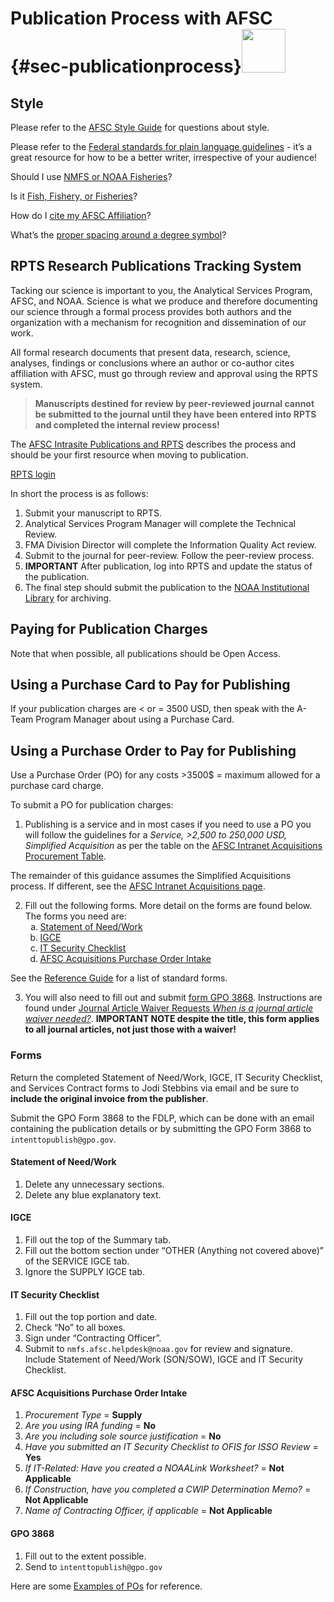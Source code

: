 # Publication Process with AFSC {#sec-publicationprocess}![](_img/contract.png){height=70}

## Style
Please refer to the [AFSC Style Guide](https://drive.google.com/file/d/0B-F6OHsoRmTkX2x6cXZ3NWwzeFE/view?resourcekey=0-PULR1VmB2gVOuSMDW-YAQA) for questions about style.

Please refer to the [Federal standards for plain language guidelines](https://www.plainlanguage.gov/media/FederalPLGuidelines.pdf) - it's a great resource for how to be a better writer, irrespective of your audience!

Should I use [NMFS or NOAA Fisheries](https://drive.google.com/file/d/0B-F6OHsoRmTkRzRlbFNXZUU2aGc/view?resourcekey=0-8ApYb_ovfYVj4pLKifk_lg)?

Is it [Fish, Fishery, or Fisheries](https://sites.google.com/noaa.gov/myafsc/communications/publications-and-rpts/sorting-fish)?

How do I [cite my AFSC Affiliation](https://sites.google.com/noaa.gov/myafsc/communications/publications-and-rpts/citing-affiliation)?

What's the [proper spacing around a degree symbol](https://techwritertemplates.com/documentation/reference/spacing-the-degree-symbol/)?


## RPTS Research Publications Tracking System
Tacking our science is important to you, the Analytical Services Program, AFSC, and NOAA. Science is what we produce and therefore documenting our science through a formal process provides both authors and the organization with a mechanism for recognition and dissemination of our work.

All formal research documents that present data, research, science, analyses, findings or conclusions where an author or co-author cites affiliation with AFSC, must go through review and approval using the RPTS system.

>**Manuscripts destined for review by peer-reviewed journal cannot be submitted to the journal until they have been entered into RPTS and completed the internal review process!**

The [AFSC Intrasite Publications and RPTS](https://sites.google.com/noaa.gov/myafsc/communications/publications-and-rpts) describes the process and should be your first resource when moving to publication.

[RPTS login](https://apps-st.fisheries.noaa.gov/rpts/#view=login)

In short the process is as follows:

  1. Submit your manuscript to RPTS.    
  2. Analytical Services Program Manager will complete the Technical Review.    
  3. FMA Division Director will complete the Information Quality Act review.    
  4. Submit to the journal for peer-review.  Follow the peer-review process.    
  5. **IMPORTANT** After publication, log into RPTS and update the status of the publication.    
  6. The final step should submit the publication to the [NOAA Institutional Library](https://repository.library.noaa.gov/welcome) for archiving.

## Paying for Publication Charges
Note that when possible, all publications should be Open Access.  

## Using a Purchase Card to Pay for Publishing

If your publication charges are < or = 3500 USD, then speak with the A-Team Program Manager about using a Purchase Card.

## Using a Purchase Order to Pay for Publishing

Use a Purchase Order (PO) for any costs >3500$ = maximum allowed for a purchase card charge.

To submit a PO for publication charges:

1. Publishing is a service and in most cases if you need to use a PO you will follow the guidelines for a *Service, >2,500 to 250,000 USD, Simplified Acquisition* as per the table on the [AFSC Intranet Acquisitions Procurement Table](https://sites.google.com/noaa.gov/myafsc/budget-acquisitions/acquisition#:~:text=acquisitions%40noaa.gov-,Procurement%20Table,-*%20Specific%20AFSC%20Purchase).

The remainder of this guidance assumes the Simplified Acquisitions process.  If different, see the [AFSC Intranet Acquisitions page](https://sites.google.com/noaa.gov/myafsc/budget-acquisitions/acquisition).

2. Fill out the following forms. More detail on the forms are found below. The forms you need are:    
    a. [Statement of Need/Work](https://docs.google.com/document/d/1XzYkUVyrFEs02QDO8Zc2RQc9nGSKLIARZnUcLFFoIg0/edit?tab=t.0#heading=h.3d0vs5m24hdd)    
    b. [IGCE](https://docs.google.com/spreadsheets/d/1bbqGPShcjNeFhbq_aD8tXLihMvkB4Zz3/edit?gid=1152544175#gid=1152544175)    
    c. [IT Security Checklist](https://drive.google.com/file/d/10660Y07dE5Ero1Nw-1qvcSujpUoIyg9c/edit)    
    d. [AFSC Acquisitions Purchase Order Intake](https://docs.google.com/forms/d/e/1FAIpQLSe1U8OoVXR8L2wxalDCD0YYrBz-af8fnZsIkjut4cu5D8HZEw/viewf)    

 See the [Reference Guide](https://docs.google.com/document/d/1DqBYIpfb0NHYSbEzMdtyxJSGk4AU9vnd9L4gKkFLZ1E/edit?tab=t.0) for a list of standard forms.
 
3. You will also need to fill out and submit [form GPO 3868](https://www.gpo.gov/docs/default-source/forms-standards-pdf-files/3868.pdf?sfvrsn=2). Instructions are found under [Journal Article Waiver Requests *When is a journal article waiver needed?*](https://sites.google.com/noaa.gov/myafsc/communications/publications-and-rpts). **IMPORTANT NOTE despite the title, this form applies to all journal articles, not just those with a waiver!**

### Forms
Return the completed Statement of Need/Work, IGCE, IT Security Checklist, and Services Contract forms to Jodi Stebbins via email and be sure to **include the original invoice from the publisher**.    

Submit the GPO Form 3868 to the FDLP, which can be done with an email containing the publication details or by submitting the GPO Form 3868 to `intenttopublish@gpo.gov`.

#### Statement of Need/Work
1. Delete any unnecessary sections.    
2. Delete any blue explanatory text.    

#### IGCE
1. Fill out the top of the Summary tab.    
2. Fill out the bottom section under "OTHER (Anything not covered above)" of the SERVICE IGCE tab.    
3. Ignore the SUPPLY IGCE tab.    

#### IT Security Checklist
1. Fill out the top portion and date.    
2. Check "No" to all boxes.    
3. Sign under "Contracting Officer".    
4. Submit to `nmfs.afsc.helpdesk@noaa.gov` for review and signature. Include Statement of Need/Work (SON/SOW), IGCE and IT Security Checklist.

#### AFSC Acquisitions Purchase Order Intake
1. *Procurement Type* = **Supply**    
2. *Are you using IRA funding* = **No**    
3. *Are you including sole source justification* = **No**    
4. *Have you submitted an IT Security Checklist to OFIS for ISSO Review* = **Yes**    
5. *If IT-Related: Have you created a NOAALink Worksheet?* = **Not Applicable**    
6. *If Construction, have you completed a CWIP Determination Memo?* = **Not Applicable**    
7. *Name of Contracting Officer, if applicable* = **Not Applicable**    


#### GPO 3868
1. Fill out to the extent possible.    
2. Send to `intenttopublish@gpo.gov`

Here are some [Examples of POs](https://docs.google.com/document/d/1KA2czkPN3oFoXhVvGTtOBI82wJ7FZEKfUshh0CarK7M/edit?tab=t.0) for reference.
  


